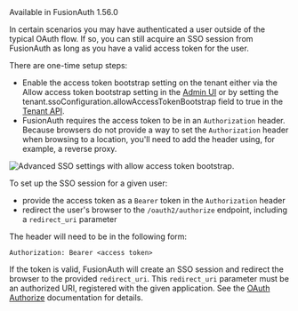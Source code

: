 ---
---

<Aside type="version">Available in FusionAuth 1.56.0</Aside>

In certain scenarios you may have authenticated a user outside of the typical OAuth flow. If so, you can still acquire an SSO session from FusionAuth as long as you have a valid access token for the user.

There are one-time setup steps:

* Enable the access token bootstrap setting on the tenant either via the <InlineField>Allow access token bootstrap</InlineField> setting in the [Admin UI](/docs/get-started/core-concepts/tenants#oauth) or by setting the <InlineField>tenant.ssoConfiguration.allowAccessTokenBootstrap</InlineField> field to <InlineFieldValue>true</InlineFieldValue> in the [Tenant API](/docs/apis/tenants).
* FusionAuth requires the access token to be in an `Authorization` header. Because browsers do not provide a way to set the `Authorization` header when browsing to a location, you'll need to add the header using, for example, a reverse proxy.

![Advanced SSO settings with allow access token bootstrap.](/img/docs/lifecycle/authenticate-users/oauth-access-token-bootstrap.png)

To set up the SSO session for a given user:

* provide the access token as a `Bearer` token in the `Authorization` header
* redirect the user's browser to the `/oauth2/authorize` endpoint, including a `redirect_uri` parameter 

The header will need to be in the following form:

```
Authorization: Bearer <access token>
```

If the token is valid, FusionAuth will create an SSO session and redirect the browser to the provided `redirect_uri`. This `redirect_uri` parameter must be an authorized URI, registered with the given application. See the [OAuth Authorize](/docs/lifecycle/authenticate-users/oauth/endpoints#authorize) documentation for details.

